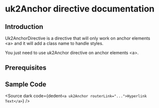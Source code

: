 
# uk2Anchor directive documentation

## Introduction
<p> Uk2AnchorDirective is a directive that will only work on anchor elements &lt;a&gt; and it will add a class name to handle styles. </p>
<p>You just need to use uk2Anchor directive on anchor elements &lt;a&gt;.</p>

## Prerequisites
<DirectivesPrerequisitesDocsLayout></DirectivesPrerequisitesDocsLayout>

## Sample Code
<Source
  dark
  code={dedent`
      <a uk2Anchor routerLink="...">Hyperlink Text</a>
  `}
/>
